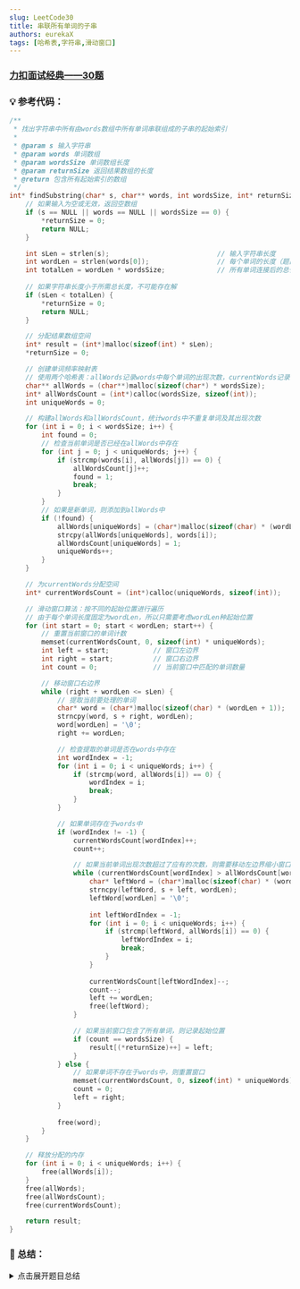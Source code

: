 ```yaml
---
slug: LeetCode30
title: 串联所有单词的子串
authors: eurekaX
tags: [哈希表,字符串,滑动窗口]
---
```



### <B2>[力扣面试经典——30题](https://leetcode.cn/problems/substring-with-concatenation-of-all-words/description/?envType=study-plan-v2&envId=top-interview-150 "力扣")</B2>

<!-- truncate -->


### 💡 参考代码：

```c
/**
 * 找出字符串中所有由words数组中所有单词串联组成的子串的起始索引
 * 
 * @param s 输入字符串
 * @param words 单词数组
 * @param wordsSize 单词数组长度
 * @param returnSize 返回结果数组的长度
 * @return 包含所有起始索引的数组
 */
int* findSubstring(char* s, char** words, int wordsSize, int* returnSize) {
    // 如果输入为空或无效，返回空数组
    if (s == NULL || words == NULL || wordsSize == 0) {
        *returnSize = 0;
        return NULL;
    }

    int sLen = strlen(s);                           // 输入字符串长度
    int wordLen = strlen(words[0]);                 // 每个单词的长度（题目保证所有单词等长）
    int totalLen = wordLen * wordsSize;             // 所有单词连接后的总长度
    
    // 如果字符串长度小于所需总长度，不可能存在解
    if (sLen < totalLen) {
        *returnSize = 0;
        return NULL;
    }

    // 分配结果数组空间
    int* result = (int*)malloc(sizeof(int) * sLen);
    *returnSize = 0;

    // 创建单词频率映射表
    // 使用两个哈希表：allWords记录words中每个单词的出现次数，currentWords记录当前窗口中每个单词的出现次数
    char** allWords = (char**)malloc(sizeof(char*) * wordsSize);
    int* allWordsCount = (int*)calloc(wordsSize, sizeof(int));
    int uniqueWords = 0;

    // 构建allWords和allWordsCount，统计words中不重复单词及其出现次数
    for (int i = 0; i < wordsSize; i++) {
        int found = 0;
        // 检查当前单词是否已经在allWords中存在
        for (int j = 0; j < uniqueWords; j++) {
            if (strcmp(words[i], allWords[j]) == 0) {
                allWordsCount[j]++;
                found = 1;
                break;
            }
        }
        // 如果是新单词，则添加到allWords中
        if (!found) {
            allWords[uniqueWords] = (char*)malloc(sizeof(char) * (wordLen + 1));
            strcpy(allWords[uniqueWords], words[i]);
            allWordsCount[uniqueWords] = 1;
            uniqueWords++;
        }
    }

    // 为currentWords分配空间
    int* currentWordsCount = (int*)calloc(uniqueWords, sizeof(int));

    // 滑动窗口算法：按不同的起始位置进行遍历
    // 由于每个单词长度固定为wordLen，所以只需要考虑wordLen种起始位置
    for (int start = 0; start < wordLen; start++) {
        // 重置当前窗口的单词计数
        memset(currentWordsCount, 0, sizeof(int) * uniqueWords);
        int left = start;           // 窗口左边界
        int right = start;          // 窗口右边界
        int count = 0;              // 当前窗口中匹配的单词数量

        // 移动窗口右边界
        while (right + wordLen <= sLen) {
            // 提取当前要处理的单词
            char* word = (char*)malloc(sizeof(char) * (wordLen + 1));
            strncpy(word, s + right, wordLen);
            word[wordLen] = '\0';
            right += wordLen;

            // 检查提取的单词是否在words中存在
            int wordIndex = -1;
            for (int i = 0; i < uniqueWords; i++) {
                if (strcmp(word, allWords[i]) == 0) {
                    wordIndex = i;
                    break;
                }
            }

            // 如果单词存在于words中
            if (wordIndex != -1) {
                currentWordsCount[wordIndex]++;
                count++;

                // 如果当前单词出现次数超过了应有的次数，则需要移动左边界缩小窗口
                while (currentWordsCount[wordIndex] > allWordsCount[wordIndex]) {
                    char* leftWord = (char*)malloc(sizeof(char) * (wordLen + 1));
                    strncpy(leftWord, s + left, wordLen);
                    leftWord[wordLen] = '\0';
                    
                    int leftWordIndex = -1;
                    for (int i = 0; i < uniqueWords; i++) {
                        if (strcmp(leftWord, allWords[i]) == 0) {
                            leftWordIndex = i;
                            break;
                        }
                    }
                    
                    currentWordsCount[leftWordIndex]--;
                    count--;
                    left += wordLen;
                    free(leftWord);
                }

                // 如果当前窗口包含了所有单词，则记录起始位置
                if (count == wordsSize) {
                    result[(*returnSize)++] = left;
                }
            } else {
                // 如果单词不存在于words中，则重置窗口
                memset(currentWordsCount, 0, sizeof(int) * uniqueWords);
                count = 0;
                left = right;
            }
            
            free(word);
        }
    }

    // 释放分配的内存
    for (int i = 0; i < uniqueWords; i++) {
        free(allWords[i]);
    }
    free(allWords);
    free(allWordsCount);
    free(currentWordsCount);

    return result;
}
```

### 📖 总结：

<details>
<summary>点击展开题目总结</summary>
# 🤔 串联所有单词的子串

---

## 1️⃣ 题目核心信息

🎯 **功能描述**：在字符串`s`中找出所有由`words`数组中所有单词按任意顺序连接而成的子串的起始位置

📥 **输入输出**：
- **输入**：
  - `s`：目标字符串
  - `words`：单词数组，所有单词长度相同
  - `wordsSize`：单词数组长度
- **输出**：
  - 返回包含所有起始索引的整数数组
  - `returnSize`：返回数组的实际长度

---

## 2️⃣ 实现原理

💡 **核心思路**：使用滑动窗口算法，通过维护单词频率映射来检查每个可能的子串

📋 **实现步骤**：
1. 统计`words`数组中每个不重复单词的出现频次，构建频率映射表
2. 按照单词长度进行分组遍历（0到wordLen-1），避免重复计算
3. 对每组使用滑动窗口技术，维护当前窗口内的单词频率
4. 当窗口内单词频率与目标频率匹配时，记录起始位置

---

## 3️⃣ 关键点解析

### 🎯 代码技巧
- **滑动窗口优化**：按照单词长度分组遍历，避免不必要的重复检查
- **频率映射表**：使用两个数组模拟哈希表，记录单词出现频次
- **窗口边界调整**：当单词频次超过限制时，动态移动左边界

## 4️⃣ 使用场景

### ✅ 适用情况：
- 在长文本中查找由固定词汇组合成的模式串
- 需要匹配多个等长子串的连接情况
- 模式匹配问题，其中模式由多个可重复元素组成

### ⚠️ 前提条件：
- 所有单词必须等长
- 必须使用words中所有单词恰好一次
- 单词可以按任意顺序排列

## 5️⃣ 复杂度分析

- ⏱️ 时间复杂度：O(n × m)，其中n是字符串`s`的长度，m是单词长度
- 💾 空间复杂度：O(k)，其中k是不重复单词的数量

## 6️⃣ 注意事项

### 🚩 边界情况：
- 输入字符串为空或words数组为空
- 字符串长度小于所有单词连接后的总长度
- words数组中存在重复单词

### 💥 易错点：
- 忘记处理words中重复单词的情况
- 滑动窗口边界条件判断错误
- 内存释放不完全导致内存泄漏

## 7️⃣ 补充说明

# 🔍 代码执行过程详解

我们以示例1为例：`s = "barfoothefoobarman"`, `words = ["foo","bar"]`

---

## 📋 示例输入参数

- `s = "barfoothefoobarman"` (长度为18)
- `words = ["foo","bar"]` (wordsSize = 2)
- 每个单词长度 `wordLen = 3`
- 总长度 `totalLen = 3 * 2 = 6`

---

## 🔧 第一步：构建单词频率映射表

```c
// words = ["foo","bar"]
// 处理后得到：
uniqueWords = 2
allWords = ["foo", "bar"]
allWordsCount = [1, 1]  // 每个单词出现1次
🔄 第二步：滑动窗口遍历
📌 start = 0 的情况（起始位置为0，步长为3）
初始状态：

left = 0, right = 0
currentWordsCount = [0, 0]
count = 0
第1次循环 (right = 0):
c
// 提取单词: s[0..2] = "bar"
word = "bar"
wordIndex = 1  // "bar"在allWords中索引为1

currentWordsCount[1]++  // [0, 1]
count = 1

// count < wordsSize(2)，不满足条件
第2次循环 (right = 3):
c
// 提取单词: s[3..5] = "foo"
word = "foo"
wordIndex = 0  // "foo"在allWords中索引为0

currentWordsCount[0]++  // [1, 1]
count = 2

// count == wordsSize，满足条件
// 记录结果: result[0] = left = 0
*returnSize = 1
第3次循环 (right = 6):
c
// 提取单词: s[6..8] = "the"
word = "the"
wordIndex = -1  // "the"不在words中

// 重置窗口
memset(currentWordsCount, 0, sizeof(int) * uniqueWords)
count = 0
left = right = 9
📌 start = 1 的情况（起始位置为1，步长为3）
略过中间无匹配的部分...

📌 start = 2 的情况（起始位置为2，步长为3）
略过中间无匹配的部分...

📌 start = 0 的情况继续（找到第二个匹配）
当窗口移动到合适位置时：

某次循环状态：
left = 9
right = 15
已处理单词："foo"(s[9..11])和"bar"(s[12..14])
c
currentWordsCount = [1, 1]  // "foo"和"bar"各出现1次
count = 2  // 匹配了2个单词

// count == wordsSize，满足条件
// 记录结果: result[1] = left = 9
*returnSize = 2
✅ 最终结果
```c
result = [0, 9]
*returnSize = 2
```
这与题目期望的输出一致：子串"barfoo"(起始位置0)和"foobar"(起始位置9)都是由["foo","bar"]中所有单词连接而成。


</details>
